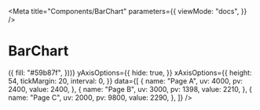 
<Meta
  title="Components/BarChart"
  parameters={{
    viewMode: "docs",
  }}
/>

# BarChart

<Canvas>
  <Story name="BarChart">
    <BrowserRouter>
      <Box sx={{ height: "400px", width: "600px" }}>
        <BarChart
          isAnimationActive={false}
          barOptions={{
            radius: [20, 20, 0, 0],
          }}
          barCellsOptions={(
            [
              {
                name: "Page A",
                uv: 4000,
                pv: 2400,
                value: 2400,
              },
              {
                name: "Page B",
                uv: 3000,
                pv: 1398,
                value: 2210,
              },
              {
                name: "Page C",
                uv: 2000,
                pv: 9800,
                value: 2290,
              },
            ] || []
          ).map(() => ({
            fill: "#59b87f",
          }))}
          yAxisOptions={{
            hide: true,
          }}
          xAxisOptions={{
            height: 54,
            tickMargin: 20,
            interval: 0,
          }}
          data={[
            {
              name: "Page A",
              uv: 4000,
              pv: 2400,
              value: 2400,
            },
            {
              name: "Page B",
              uv: 3000,
              pv: 1398,
              value: 2210,
            },
            {
              name: "Page C",
              uv: 2000,
              pv: 9800,
              value: 2290,
            },
          ]}
        />
      </Box>
    </BrowserRouter>
  </Story>
</Canvas>
